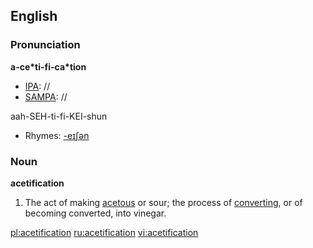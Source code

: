 ==English==

===Pronunciation===
'''a-ce*ti-fi-ca*tion'''
*[[IPA]]: //
*[[SAMPA]]: //
aah-SEH-ti-fi-KEI-shun
*Rhymes: [[Rhymes:English:-eɪʃǝn|-eɪʃǝn]]

===Noun===
'''acetification'''

# The act of making [[acetous]] or sour; the process of [[converting]], or of becoming converted, into vinegar.

[[pl:acetification]]
[[ru:acetification]]
[[vi:acetification]]
